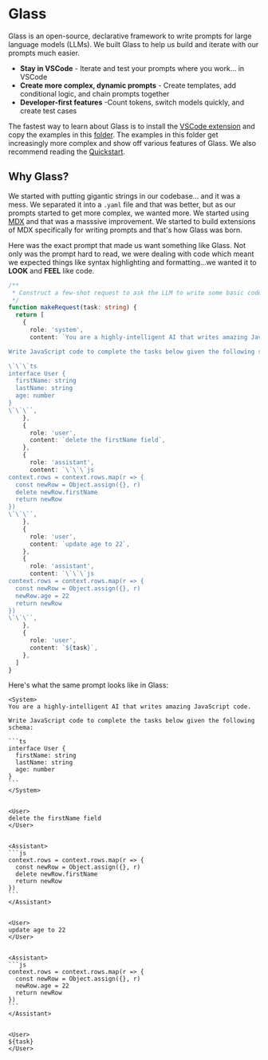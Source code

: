 # Glass

Glass is an open-source, declarative framework to write prompts for large language models (LLMs). We built Glass to help us build and iterate with our prompts much easier.

- **Stay in VSCode** - Iterate and test your prompts where you work... in VSCode
- **Create more complex, dynamic prompts** - Create templates, add conditional logic, and chain prompts together
- **Developer-first features** -Count tokens, switch models quickly, and create test cases

The fastest way to learn about Glass is to install the [VSCode extension](https://marketplace.visualstudio.com/items?itemName=foundation.vscode-glass) and copy the examples in this [folder](https://github.com/glass-lang/glass/tree/main/apps/demo/examples). The examples in this folder get increasingly more complex and show off various features of Glass. We also recommend reading the [Quickstart](/quickstart).

## Why Glass?

We started with putting gigantic strings in our codebase... and it was a mess. We separated it into a `.yaml` file and that was better, but as our prompts started to get more complex, we wanted more. We started using [MDX](https://mdxjs.com/) and that was a masssive improvement. We started to build extensions of MDX specifically for writing prompts and that's how Glass was born.


Here was the exact prompt that made us want something like Glass. Not only was the prompt hard to read, we were dealing with code which meant we expected things like syntax highlighting and formatting...we wanted it to **LOOK** and **FEEL** like code.
```ts
/**
 * Construct a few-shot request to ask the LLM to write some basic code.
 */
function makeRequest(task: string) {
  return [
    {
      role: 'system',
      content: `You are a highly-intelligent AI that writes amazing JavaScript code.

Write JavaScript code to complete the tasks below given the following schema:

\`\`\`ts
interface User {
  firstName: string
  lastName: string
  age: number
}
\`\`\``,
    },
    {
      role: 'user',
      content: `delete the firstName field`,
    },
    {
      role: 'assistant',
      content: `\`\`\`js
context.rows = context.rows.map(r => {
  const newRow = Object.assign({}, r)
  delete newRow.firstName
  return newRow
})
\`\`\``,
    },
    {
      role: 'user',
      content: `update age to 22`,
    },
    {
      role: 'assistant',
      content: `\`\`\`js
context.rows = context.rows.map(r => {
  const newRow = Object.assign({}, r)
  newRow.age = 22
  return newRow
})
\`\`\``,
    },
    {
      role: 'user',
      content: `${task}`,
    },
  ]
}
```
Here's what the same prompt looks like in Glass:

````glass-ts
<System>
You are a highly-intelligent AI that writes amazing JavaScript code.

Write JavaScript code to complete the tasks below given the following schema:

```ts
interface User {
  firstName: string
  lastName: string
  age: number
}
```
</System>


<User>
delete the firstName field
</User>


<Assistant>
```js
context.rows = context.rows.map(r => {
  const newRow = Object.assign({}, r)
  delete newRow.firstName
  return newRow
})
```
</Assistant>


<User>
update age to 22
</User>


<Assistant>
```js
context.rows = context.rows.map(r => {
  const newRow = Object.assign({}, r)
  newRow.age = 22
  return newRow
})
```
</Assistant>


<User>
${task}
</User>
````
